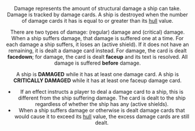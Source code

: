 <Header title="Damage" version="1.4.4"/>

Damage represents the amount of structural damage a ship can take.
Damage is tracked by damage cards. A ship is destroyed when the number of
damage cards it has is equal to or greater than its [hull](/article/Hull) value.

There are two types of damage: <Hit/> (regular) damage and <Crit/> (critical)
damage. When a ship suffers damage, that damage is suffered one at a time.
For each damage a ship suffers, it loses an <Shield/> (active shield). If it does not
have an <Shield/> remaining, it is dealt a damage card instead. For <Hit/> damage, the
card is dealt **facedown**; for <Crit/> damage, the card is dealt **faceup** and its
text is resolved. All <Hit/> damage is suffered **before** <Crit/> damage.

A ship is **DAMAGED** while it has at least one damage card. A ship is
**CRITICALLY DAMAGED** while it has at least one faceup damage card.

* If an effect instructs a player to deal a damage card to a ship, this is
different from the ship suffering damage. The card is dealt to the ship
regardless of whether the ship has any <Shield/> (active shields).
* When a ship suffers damage or otherwise is dealt damage cards that would
cause it to exceed its [hull](/article/Hull) value, the excess damage cards are still dealt.